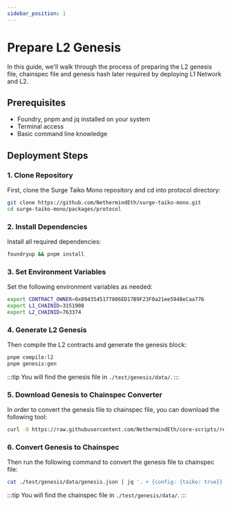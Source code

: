 ```yaml
---
sidebar_position: 1
---
```


# Prepare L2 Genesis

In this guide, we'll walk through the process of preparing the L2 genesis file, chainspec file and genesis hash later required by deploying L1 Network and L2.

## Prerequisites

- Foundry, pnpm and jq installed on your system
- Terminal access
- Basic command line knowledge

## Deployment Steps

### 1. Clone Repository

First, clone the Surge Taiko Mono repository and cd into protocol directory:

```bash
git clone https://github.com/NethermindEth/surge-taiko-mono.git
cd surge-taiko-mono/packages/protocol
```

### 2. Install Dependencies

Install all required dependencies:

```bash
foundryup && pnpm install
```

### 3. Set Environment Variables

Set the following environment variables as needed:

```bash
export CONTRACT_OWNER=0x8943545177806ED17B9F23F0a21ee5948eCaa776
export L1_CHAINID=3151908
export L2_CHAINID=763374
```

### 4. Generate L2 Genesis

Then compile the L2 contracts and generate the genesis block:

```bash
pnpm compile:l2
pnpm genesis:gen
```

:::tip
You will find the genesis file in `./test/genesis/data/`.
:::

### 5. Download Genesis to Chainspec Converter

In order to convert the genesis file to chainspec file, you can download the following tool:

```bash
curl -O https://raw.githubusercontent.com/NethermindEth/core-scripts/refs/heads/main/gen2spec/gen2spec.jq
```

### 6. Convert Genesis to Chainspec

Then run the following command to convert the genesis file to chainspec file:

```bash
cat ./test/genesis/data/genesis.json | jq '. + {config: {taiko: true}}' | jq --from-file ./gen2spec.jq > ./test/genesis/data/chainspec.json
```

:::tip
You will find the chainspec file in `./test/genesis/data/`.
:::
